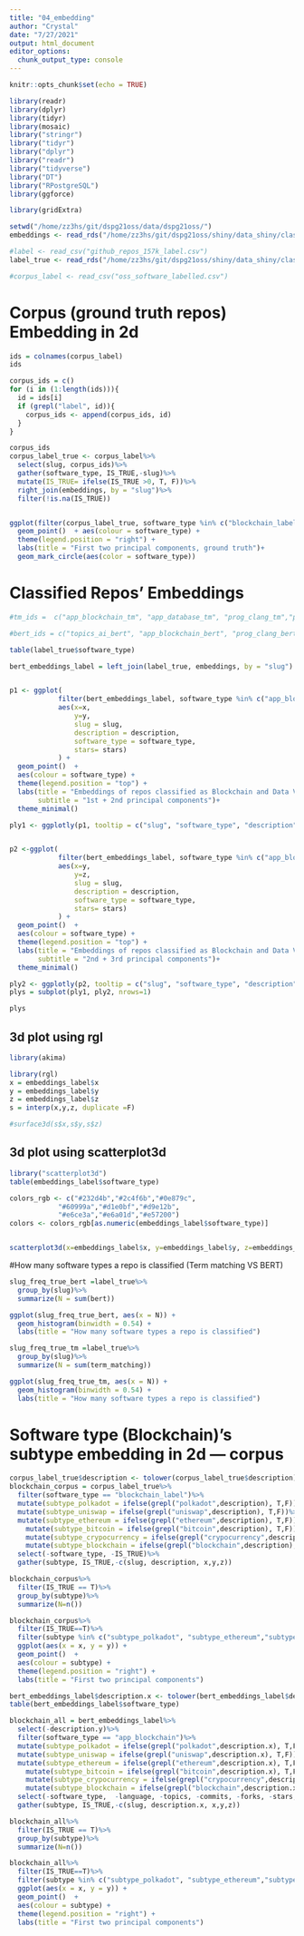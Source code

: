 ```yaml
---
title: "04_embedding"
author: "Crystal"
date: "7/27/2021"
output: html_document
editor_options: 
  chunk_output_type: console
---
```


```r
knitr::opts_chunk$set(echo = TRUE)
```


```r
library(readr)
library(dplyr)
library(tidyr)
library(mosaic)
library("stringr")
library("tidyr")
library("dplyr")
library("readr")
library("tidyverse")
library("DT")
library("RPostgreSQL")
library(ggforce)

library(gridExtra)
```

```r
setwd("/home/zz3hs/git/dspg21oss/data/dspg21oss/")
embeddings <- read_rds("/home/zz3hs/git/dspg21oss/shiny/data_shiny/classified_repos_embeddings.rds")

#label <- read_csv("github_repos_157k_label.csv")
label_true <- read_rds("/home/zz3hs/git/dspg21oss/shiny/data_shiny/classified_repos_labelled.rds")

#corpus_label <- read_csv("oss_software_labelled.csv")
```

# Corpus (ground truth repos) Embedding in 2d 
```r
ids = colnames(corpus_label)
ids

corpus_ids = c()
for (i in (1:length(ids))){
  id = ids[i]
  if (grepl("label", id)){
    corpus_ids <- append(corpus_ids, id) 
  }
}

corpus_ids
corpus_label_true <- corpus_label%>%
  select(slug, corpus_ids)%>%
  gather(software_type, IS_TRUE,-slug)%>%
  mutate(IS_TRUE= ifelse(IS_TRUE >0, T, F))%>%
  right_join(embeddings, by = "slug")%>%
  filter(!is.na(IS_TRUE))


ggplot(filter(corpus_label_true, software_type %in% c("blockchain_label", "database_label")), aes(x = x, y = y)) + 
  geom_point()  + aes(colour = software_type) + 
  theme(legend.position = "right") + 
  labs(title = "First two principal components, ground truth")+
  geom_mark_circle(aes(color = software_type))

```

# Classified Repos' Embeddings 
```r
#tm_ids =  c("app_blockchain_tm", "app_database_tm", "prog_clang_tm","prog_java_tm", "prog_javascript_tm", "prog_php_tm", "prog_python_tm", "topics_ai_tm", "topics_dataviz_tm")

#bert_ids = c("topics_ai_bert", "app_blockchain_bert", "prog_clang_bert","app_database_bert", "topics_dataviz_bert", "prog_java_bert", "prog_javascript_bert", "prog_php_bert", "prog_python_bert")

table(label_true$software_type)

bert_embeddings_label = left_join(label_true, embeddings, by = "slug")


p1 <- ggplot(
            filter(bert_embeddings_label, software_type %in% c("app_blockchain", "topics_dataviz")), 
            aes(x=x, 
                y=y,
                slug = slug,
                description = description,
                software_type = software_type,
                stars= stars)
            ) + 
  geom_point()  + 
  aes(colour = software_type) + 
  theme(legend.position = "top") + 
  labs(title = "Embeddings of repos classified as Blockchain and Data Visualization", 
       subtitle = "1st + 2nd principal components")+
  theme_minimal()

ply1 <- ggplotly(p1, tooltip = c("slug", "software_type", "description", "stars"))


p2 <-ggplot(
            filter(bert_embeddings_label, software_type %in% c("app_blockchain", "topics_dataviz")), 
            aes(x=y, 
                y=z,
                slug = slug,
                description = description,
                software_type = software_type,
                stars= stars)
            ) + 
  geom_point()  + 
  aes(colour = software_type) + 
  theme(legend.position = "top") + 
  labs(title = "Embeddings of repos classified as Blockchain and Data Visualization", 
       subtitle = "2nd + 3rd principal components")+
  theme_minimal()

ply2 <- ggplotly(p2, tooltip = c("slug", "software_type", "description", "stars"))
plys = subplot(ply1, ply2, nrows=1)

plys
```


## 3d plot using rgl
```r
library(akima)

library(rgl)
x = embeddings_label$x
y = embeddings_label$y
z = embeddings_label$z
s = interp(x,y,z, duplicate =F)

#surface3d(s$x,s$y,s$z)
```

## 3d plot using scatterplot3d
```r
library("scatterplot3d") 
table(embeddings_label$software_type)

colors_rgb <- c("#232d4b","#2c4f6b","#0e879c",
            "#60999a","#d1e0bf","#d9e12b",
            "#e6ce3a","#e6a01d","#e57200")
colors <- colors_rgb[as.numeric(embeddings_label$software_type)]


scatterplot3d(x=embeddings_label$x, y=embeddings_label$y, z=embeddings_label$z, color = colors)
```

#How many software types a repo is classified (Term matching VS BERT)
```r
slug_freq_true_bert =label_true%>%
  group_by(slug)%>%
  summarize(N = sum(bert))

ggplot(slug_freq_true_bert, aes(x = N)) + 
  geom_histogram(binwidth = 0.54) + 
  labs(title = "How many software types a repo is classified") 

slug_freq_true_tm =label_true%>%
  group_by(slug)%>%
  summarize(N = sum(term_matching))

ggplot(slug_freq_true_tm, aes(x = N)) + 
  geom_histogram(binwidth = 0.54) + 
  labs(title = "How many software types a repo is classified") 
```

# Software type (Blockchain)'s subtype embedding in 2d --- corpus
```r
corpus_label_true$description <- tolower(corpus_label_true$description)
blockchain_corpus = corpus_label_true%>%
  filter(software_type == "blockchain_label")%>%
  mutate(subtype_polkadot = ifelse(grepl("polkadot",description), T,F))%>% 
  mutate(subtype_uniswap = ifelse(grepl("uniswap",description), T,F))%>%   
  mutate(subtype_ethereum = ifelse(grepl("ethereum",description), T,F))%>% 
    mutate(subtype_bitcoin = ifelse(grepl("bitcoin",description), T,F))%>%
    mutate(subtype_crypocurrency = ifelse(grepl("crypocurrency",description), T,F))%>%
    mutate(subtype_blockchain = ifelse(grepl("blockchain",description), T,F))%>%
  select(-software_type, -IS_TRUE)%>%
  gather(subtype, IS_TRUE,-c(slug, description, x,y,z))

blockchain_corpus%>%
  filter(IS_TRUE == T)%>%
  group_by(subtype)%>%
  summarize(N=n())

blockchain_corpus%>%
  filter(IS_TRUE==T)%>%
  filter(subtype %in% c("subtype_polkadot", "subtype_ethereum","subtype_uniswap","subtype_bitcoin"))%>%
  ggplot(aes(x = x, y = y)) + 
  geom_point()  +
  aes(colour = subtype) + 
  theme(legend.position = "right") + 
  labs(title = "First two principal components")

```


```r
bert_embeddings_label$description.x <- tolower(bert_embeddings_label$description.x)
table(bert_embeddings_label$software_type)

blockchain_all = bert_embeddings_label%>%
  select(-description.y)%>%
  filter(software_type == "app_blockchain")%>%
  mutate(subtype_polkadot = ifelse(grepl("polkadot",description.x), T,F))%>% 
  mutate(subtype_uniswap = ifelse(grepl("uniswap",description.x), T,F))%>%   
  mutate(subtype_ethereum = ifelse(grepl("ethereum",description.x), T,F))%>% 
    mutate(subtype_bitcoin = ifelse(grepl("bitcoin",description.x), T,F))%>%
    mutate(subtype_crypocurrency = ifelse(grepl("crypocurrency",description.x), T,F))%>%
    mutate(subtype_blockchain = ifelse(grepl("blockchain",description.x), T,F))%>%
  select(-software_type,  -language, -topics, -commits, -forks, -stars, -watchers, -bert, -term_matching)%>%
  gather(subtype, IS_TRUE,-c(slug, description.x, x,y,z))

blockchain_all%>%
  filter(IS_TRUE == T)%>%
  group_by(subtype)%>%
  summarize(N=n())

blockchain_all%>%
  filter(IS_TRUE==T)%>%
  filter(subtype %in% c("subtype_polkadot", "subtype_ethereum","subtype_uniswap","subtype_bitcoin", "subtype_blockchain"))%>%
  ggplot(aes(x = x, y = y)) + 
  geom_point()  +
  aes(colour = subtype) + 
  theme(legend.position = "right") + 
  labs(title = "First two principal components")

```
